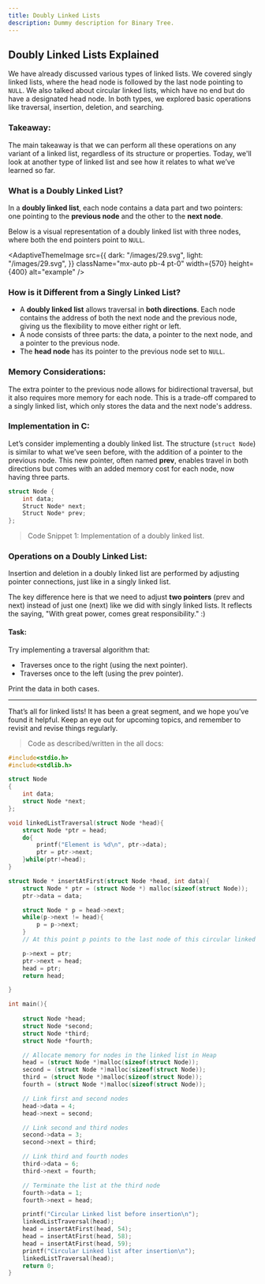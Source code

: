 ---
title: Doubly Linked Lists
description: Dummy description for Binary Tree.
---
## Doubly Linked Lists Explained

We have already discussed various types of linked lists. We covered singly linked lists, where the head node is followed by the last node pointing to `NULL`. We also talked about circular linked lists, which have no end but do have a designated head node. In both types, we explored basic operations like traversal, insertion, deletion, and searching.

### Takeaway:
The main takeaway is that we can perform all these operations on any variant of a linked list, regardless of its structure or properties. Today, we'll look at another type of linked list and see how it relates to what we’ve learned so far.

### What is a Doubly Linked List?
In a **doubly linked list**, each node contains a data part and two pointers: one pointing to the **previous node** and the other to the **next node**.

Below is a visual representation of a doubly linked list with three nodes, where both the end pointers point to `NULL`.

<AdaptiveThemeImage
  src={{
    dark: "/images/29.svg",
    light: "/images/29.svg",
  }}
  className="mx-auto pb-4 pt-0"
  width={570}
  height={400}
  alt="example"
/>

### How is it Different from a Singly Linked List?

- A **doubly linked list** allows traversal in **both directions**. Each node contains the address of both the next node and the previous node, giving us the flexibility to move either right or left.
- A node consists of three parts: the data, a pointer to the next node, and a pointer to the previous node.
- The **head node** has its pointer to the previous node set to `NULL`.

### Memory Considerations:
The extra pointer to the previous node allows for bidirectional traversal, but it also requires more memory for each node. This is a trade-off compared to a singly linked list, which only stores the data and the next node's address.

### Implementation in C:

Let’s consider implementing a doubly linked list. The structure (`struct Node`) is similar to what we’ve seen before, with the addition of a pointer to the previous node. This new pointer, often named **prev**, enables travel in both directions but comes with an added memory cost for each node, now having three parts.

```C
struct Node {
    int data;
    Struct Node* next;
    Struct Node* prev;
};
```

> Code Snippet 1: Implementation of a doubly linked list.

### Operations on a Doubly Linked List:

Insertion and deletion in a doubly linked list are performed by adjusting pointer connections, just like in a singly linked list.

The key difference here is that we need to adjust **two pointers** (prev and next) instead of just one (next) like we did with singly linked lists. It reflects the saying, "With great power, comes great responsibility." :)

#### Task:
Try implementing a traversal algorithm that:
- Traverses once to the right (using the next pointer).
- Traverses once to the left (using the prev pointer).

Print the data in both cases.

---

That’s all for linked lists! It has been a great segment, and we hope you’ve found it helpful. Keep an eye out for upcoming topics, and remember to revisit and revise things regularly.


> Code as described/written in the all docs:

```C
#include<stdio.h>
#include<stdlib.h>

struct Node
{
    int data;
    struct Node *next;
};

void linkedListTraversal(struct Node *head){
    struct Node *ptr = head;
    do{
        printf("Element is %d\n", ptr->data);
        ptr = ptr->next;
    }while(ptr!=head);
}

struct Node * insertAtFirst(struct Node *head, int data){
    struct Node * ptr = (struct Node *) malloc(sizeof(struct Node));
    ptr->data = data;

    struct Node * p = head->next;
    while(p->next != head){
        p = p->next;
    }
    // At this point p points to the last node of this circular linked list

    p->next = ptr;
    ptr->next = head;
    head = ptr;
    return head;

}

int main(){
    
    struct Node *head;
    struct Node *second;
    struct Node *third;
    struct Node *fourth;

    // Allocate memory for nodes in the linked list in Heap
    head = (struct Node *)malloc(sizeof(struct Node));
    second = (struct Node *)malloc(sizeof(struct Node));
    third = (struct Node *)malloc(sizeof(struct Node));
    fourth = (struct Node *)malloc(sizeof(struct Node));

    // Link first and second nodes
    head->data = 4;
    head->next = second;

    // Link second and third nodes
    second->data = 3;
    second->next = third;

    // Link third and fourth nodes
    third->data = 6;
    third->next = fourth;

    // Terminate the list at the third node
    fourth->data = 1;
    fourth->next = head;

    printf("Circular Linked list before insertion\n");
    linkedListTraversal(head);
    head = insertAtFirst(head, 54);
    head = insertAtFirst(head, 58);
    head = insertAtFirst(head, 59);
    printf("Circular Linked list after insertion\n");
    linkedListTraversal(head);
    return 0;
}
```
